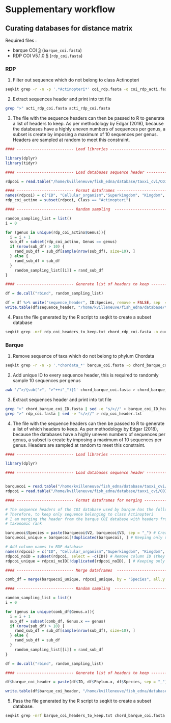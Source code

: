 # Supplementary workflow {-}

## Curating databases for distance matrix  {-}

Required files : 

- barque COI [3](https://www.ibis.ulaval.ca/services/bioinformatique/barque_databases/) (`barque_coi.fasta`)
- RDP COI V5.1.0 [5](https://github.com/terrimporter/CO1Classifier/releases/tag/RDP-COI-v5.1.0) (`rdp_coi.fasta`)

### RDP {-}

1. Filter out sequence which do not belong to class Actinopteri

```{bash, eval = FALSE}
seqkit grep -r -n -p '.*Actinopteri*' coi_rdp.fasta -o coi_rdp_acti.fasta
```

2. Extract sequences header and print into txt file

```{bash, eval = FALSE}
grep ">" acti_rdp_coi.fasta acti_rdp_coi.fasta
```

3. The file with the sequence headers can then be passed to R to generate a list of headers to keep. As per methodology by Edgar (2018), because the databases have a highly uneven numbers of sequences per genus, a subset is create by imposing a maximum of 10 sequences per genus. Headers are sampled at random to meet this constraint.

```{r, eval = FALSE}

#### ------------------------- Load libraries ------------------------------------------------------------------####  

library(dplyr)
library(tidyr)

#### ------------------------- Load databases sequence header -------------------------------------------------- #### 

rdpcoi = read.table("/home/kvilleneuve/fish_edna/database/taxxi_cvi/COI_DB/rdp_coi_header.txt",sep = ";")

#### ------------------------- Format dataframes -------------------------------------------------------------- #### 
names(rdpcoi) = c("ID", "Cellular_organism","Superkingdom", "Kingdom", "Phylum", "Class", "Order", "Family", "Genus", "Species")
rdp_coi_actino = subset(rdpcoi, Class == "Actinopteri")

#### ------------------------- Random sampling  --------------------------------------------------------------- #### 

random_sampling_list = list()
i = 0 

for (genus in unique(rdp_coi_actino$Genus)){
  i = i + 1
  sub_df = subset(rdp_coi_actino, Genus == genus)
  if (nrow(sub_df) > 10) {
    rand_sub_df = sub_df[sample(nrow(sub_df), size=10), ] 
  } else {
    rand_sub_df = sub_df
  }
    random_sampling_list[[i]] = rand_sub_df
}

#### ------------------------- Generate list of headers to keep ----------------------------------------------- #### 

df = do.call("rbind", random_sampling_list)

df = df %>% unite("sequence_header", ID:Species, remove = FALSE, sep  = ";")
write.table(df$sequence_header, "/home/kvilleneuve/fish_edna/database/taxxi_cvi/COI_DB/rdp_coi_headers_to_keep.txt", col.names = FALSE, row.names = FALSE, quote = FALSE)
```

4. Pass the file generated by the R script to seqkit to create a subset database 

```{bash, eval = FALSE}
seqkit grep -nrf rdp_coi_headers_to_keep.txt chord_rdp_coi.fasta -o curated_rdp_coi.fasta
``` 

### Barque {-}

1. Remove sequence of taxa which do not belong to phylum Chordata

```{bash, eval = FALSE}
seqkit grep -r -n -p '.*chordata_*' barque_coi.fasta -o chord_barque_coi.fasta
```

2. Add unique ID to every sequence header, this is required to randomly sample 10 sequences per genus

```{bash, eval = FALSE}
awk '/^>/{sub(">", ">"++i"_")}1' chord_barque_coi.fasta > chord_barque_coi_ID.fasta
```

3. Extract sequences header and print into txt file 

```{bash, eval = FALSE}
grep ">" chord_barque_coi_ID.fasta | sed -e "s/>//" > barque_coi_ID_header.txt
grep ">" rdp_coi.fasta | sed -e "s/>//" > rdp_coi_header.txt
```

4. The file with the sequence headers can then be passed to R to generate a list of which headers to keep. As per methodology by Edgar (2018), because the databases have a highly uneven numbers of sequences per genus, a subset is create by imposing a maximum of 10 sequences per genus. Headers are sampled at random to meet this constraint.

```{r, eval = FALSE}
#### ------------------------- Load libraries ------------------------------------------------------------------####  

library(dplyr)

#### ------------------------- Load databases sequence header -------------------------------------------------- #### 


barquecoi = read.table("/home/kvilleneuve/fish_edna/database/taxxi_cvi/COI_DB/barque_coi_ID_header.txt", sep = "_")
rdpcoi = read.table("/home/kvilleneuve/fish_edna/database/taxxi_cvi/COI_DB/rdp_coi_header.txt",sep = ";")

#### ------------------------- Format dataframes for merging --------------------------------------------------- #### 

# The sequence headers of the COI database used by barque has the following format : Phylum_Genus_Species
# Therefore, to keep only sequence belonging to class Actinopteri 
# I am merging the header from the barque COI database with headers from the RDP COI database to get complete 
# taxonomic rank

barquecoi$Species = paste(barquecoi$V2, barquecoi$V3, sep = "_") # Create column with specie name 
barquecoi_unique = barquecoi[!duplicated(barquecoi), ] # Keeping only unique value

# Add column names to RDP database 
names(rdpcoi) = c("ID", "Cellular_organism","Superkingdom", "Kingdom", "Phylum", "Class", "Order", "Family", "Genus", "Species")
rdpcoi_noID = subset(rdpcoi, select = -c(ID)) # Remove column ID (they are unique values)
rdpcoi_unique = rdpcoi_noID[!duplicated(rdpcoi_noID), ] # Keeping only unique value

#### ------------------------- Merge dataframes  -------------------------------------------------------------- #### 

comb_df = merge(barquecoi_unique, rdpcoi_unique, by = "Species", all.y = FALSE )

#### ------------------------- Random sampling  --------------------------------------------------------------- #### 

random_sampling_list = list()
i = 0 

for (genus in unique(comb_df$Genus.x)){
  i = i + 1
  sub_df = subset(comb_df, Genus.x == genus)
  if (nrow(sub_df) > 10) {
    rand_sub_df = sub_df[sample(nrow(sub_df), size=10), ] 
  } else {
    rand_sub_df = sub_df
  }
    random_sampling_list[[i]] = rand_sub_df
}

df = do.call("rbind", random_sampling_list)

#### ------------------------- Generate list of headers to keep ----------------------------------------------- #### 

df$barque_coi_header = paste(df$ID, df$Phylum.x, df$Species, sep = "_")

write.table(df$barque_coi_header, "/home/kvilleneuve/fish_edna/database/taxxi_cvi/COI_DB/barque_coi_headers_to_keep.txt",col.names = FALSE, row.names = FALSE, quote = FALSE)
```

5. Pass the file generated by the R script to seqkit to create a subset database. 

```{bash, eval = FALSE}
seqkit grep -nrf barque_coi_headers_to_keep.txt chord_barque_coi.fasta -o curated_barque_coi.fasta
``` 

